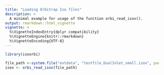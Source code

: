 ```yaml
---
title: "Loading Orbitrap Iso files"
description: >
  A minimal example for usage of the function orbi_read_isox().
output: rmarkdown::html_vignette
vignette: >
  %\VignetteIndexEntry{dplyr compatibility}
  %\VignetteEngine{knitr::rmarkdown}
  %\VignetteEncoding{UTF-8}
---
```


```r
library(isoorbi)
```


```r
file_path <-system.file("extdata", "testfile_DualInlet_small.isox", package = "isoorbi")
isox <- orbi_read_isox(file_path) 
```
